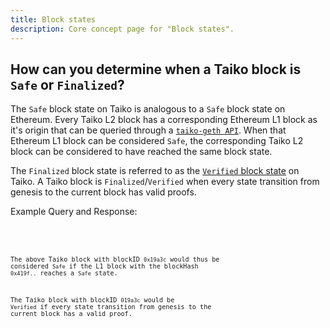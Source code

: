 ```yaml
---
title: Block states
description: Core concept page for "Block states".
---
```



## How can you determine when a Taiko block is `Safe` or `Finalized`?

The `Safe` block state on Taiko is analogous to a `Safe` block state on Ethereum.
Every Taiko L2 block has a corresponding Ethereum L1 block as it's origin that can be queried through a [`taiko-geth API`](https://github.com/taikoxyz/taiko-geth/blob/caf87509fe0f53fc937a3f5cc26325a380a1744e/eth/taiko_api_backend.go#L50).
When that Ethereum L1 block can be considered `Safe`, the corresponding Taiko L2 block can be considered to have reached the same block state.

The `Finalized` block state is referred to as the [`Verified` block state](/core-concepts/multi-proofs#verified-blocks-and-parallel-proving) on Taiko.
A Taiko block is `Finalized`/`Verified` when every state transition from genesis to the current block has valid proofs.

Example Query and Response:

<Code code='
    {
    "method": "taiko_L1OriginByID", 
    "id":1, 
    "jsonrpc":"2.0", 
    "params":[ "0x19a3c" ]
    }' lang="json" title="query.json" />
<Code code='
    "result": 
        { 
        "blockID": "0x19a3c", 
        "l2BlockHash": "0x0905c85f9a288ebe94eb85743a65c8cf6266097b8b826cdca4f4018e6267c26a", 
        "l1BlockHeight": "0x16ef0f", 
        "l1BlockHash": "0x419f0c5b2cc90078c7040c3b90d174895ce83d76ebfdd75ad2dd5521036d0938"
        }' lang="json" title="response.json" />

The above Taiko block with blockID `0x19a3c` would thus be considered `Safe` if the L1 block with the blockHash `0x419f..` reaches a `Safe` state.

The Taiko block with blockID `019a3c` would be `Verified` if every state transition from genesis to the current block has a valid proof.
